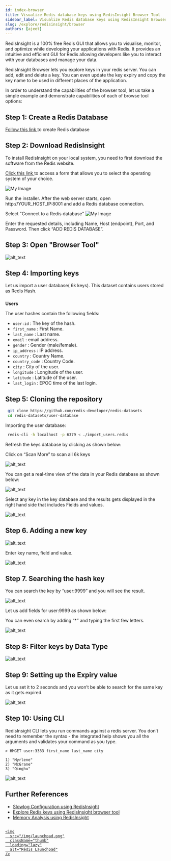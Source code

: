 ```yaml
---
id: index-browser
title: Visualize Redis database keys using RedisInsight Browser Tool
sidebar_label: Visualize Redis database keys using RedisInsight Browser Tool
slug: /explore/redisinsight/browser
authors: [ajeet]
---
```



RedisInsight is a 100% free Redis GUI that allows you to visualise, monitor, and optimize while developing your applications with Redis. It provides an intuitive and efficient GUI for Redis allowing developers like you to interact with your databases and manage your data.

RedisInsight Browser lets you explore keys in your redis server. You can add, edit and delete a key. You can even update the key expiry and copy the key name to be used in different places of the application.

In order to understand the capabilities of the browser tool, let us take a simple example and demonstrate capabilities of each of browse tool options:

## Step 1: Create a Redis Database

[Follow this link ](https://developer.redis.com/create)to create Redis database

## Step 2: Download RedisInsight

To install RedisInsight on your local system, you need to first download the software from the Redis website.

[Click this link ](https://redis.com/redis-enterprise/redis-insight/#insight-form) to access a form that allows you to select the operating system of your choice.

![My Image](images/redisinsightinstall.png)

Run the installer. After the web server starts, open http://YOUR_HOST_IP:8001 and add a Redis database connection.

Select "Connect to a Redis database"
![My Image](images/redisinsight4.png)

Enter the requested details, including Name, Host (endpoint), Port, and Password. Then click “ADD REDIS DATABASE”.

## Step 3: Open "Browser Tool"

![alt_text](images/image1.png)

## Step 4: Importing keys

Let us import a user database( 6k keys). This dataset contains users stored as Redis Hash.

###

**Users**

The user hashes contain the following fields:

- `user:id` : The key of the hash.
- `first_name` : First Name.
- `last_name` : Last name.
- `email` : email address.
- `gender` : Gender (male/female).
- `ip_address` : IP address.
- `country` : Country Name.
- `country_code` : Country Code.
- `city` : City of the user.
- `longitude` : Longitude of the user.
- `latitude` : Latitude of the user.
- `last_login` : EPOC time of the last login.

## Step 5: Cloning the repository

```bash
 git clone https://github.com/redis-developer/redis-datasets
 cd redis-datasets/user-database
```

Importing the user database:

```bash
 redis-cli -h localhost -p 6379 < ./import_users.redis
```

Refresh the keys database by clicking as shown below:

Click on “Scan More” to scan all 6k keys

![alt_text](images/image3.png)

You can get a real-time view of the data in your Redis database as shown below:

![alt_text](images/image4.png)

Select any key in the key database and the results gets displayed in the right hand side that includes Fields and values.

![alt_text](images/image5.png)

## Step 6. Adding a new key

![alt_text](images/image6.png)

Enter key name, field and value.

![alt_text](images/image7.png)

## Step 7. Searching the hash key

You can search the key by “user:9999” and you will see the result.

![alt_text](images/image8.png)

Let us add fields for user:9999 as shown below:

You can even search by adding “\*” and typing the first few letters.

![alt_text](images/image10.png)

## Step 8: Filter keys by Data Type

![alt_text](images/image12.png)

## Step 9: Setting up the Expiry value

Let us set it to 2 seconds and you won’t be able to search for the same key as it gets expired.

![alt_text](images/image13.png)

## Step 10: Using CLI

RedisInsight CLI lets you run commands against a redis server. You don’t need to remember the syntax - the integrated help shows you all the arguments and validates your command as you type.

```
> HMGET user:3333 first_name last_name city

1) "Myrlene"
2) "McGrane"
3) "Qinghu"
```

![alt_text](images/image14.png)

## Further References

- [Slowlog Configuration using RedisInsight](/explore/redisinsight/slowlog)
- [Explore Redis keys using RedisInsight browser tool](/explore/redisinsight/browser)
- [Memory Analysis using RedisInsight](/explore/redisinsight/memoryanalyzer)

##

<div>
  <a
    href="https://launchpad.redis.com"
    target="_blank"
    rel="noopener"
    className="link">

    <img
      src="/img/launchpad.png"
      className="thumb"
      loading="lazy"
      alt="Redis Launchpad"
    />

  </a>
</div>
